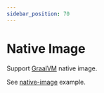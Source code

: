 ```yaml
---
sidebar_position: 70
---
```


# Native Image

Support [GraalVM](https://www.graalvm.org/) native image.

See [native-image](https://github.com/DanielLiu1123/httpexchange-spring-boot-starter/tree/main/examples/native-image) example.
